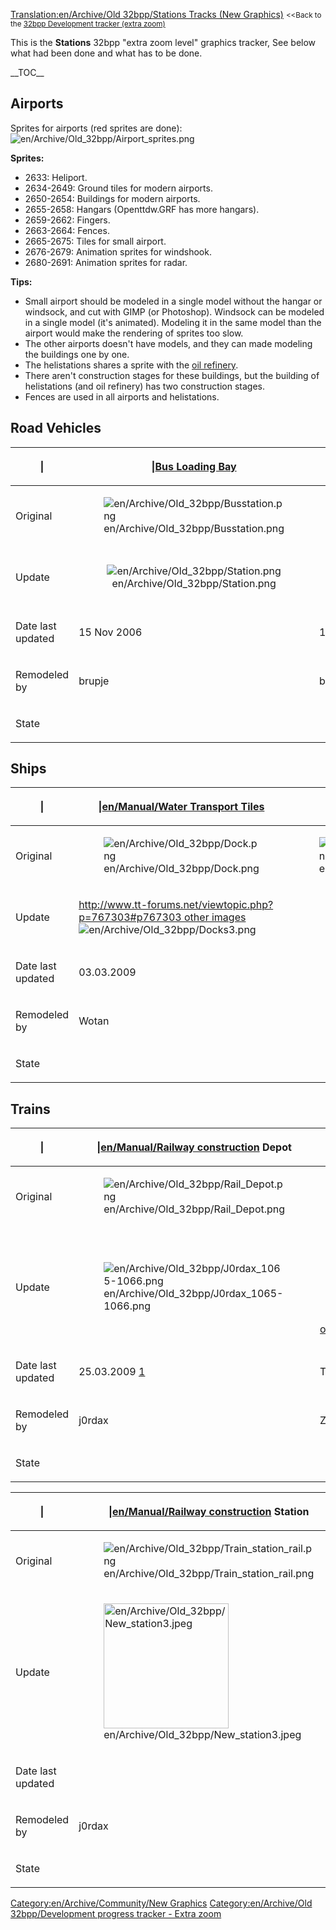 [[Translation:en/Archive/Old 32bpp/Stations Tracks (New Graphics)]]
<small><<Back to the [[en/Archive/Old 32bpp/32bpp graphics development tracker (extra zoom)|32bpp Development tracker (extra zoom)]]</small>


This is the '''Stations''' 32bpp "extra zoom level" graphics tracker, See below what had been done and what has to be done.<br> 


__TOC__

<onlyinclude>
==Airports==
Sprites for airports (red sprites are done):
[[File:en/Archive/Old 32bpp/Airport sprites.png]]

'''Sprites:'''
*2633: Heliport.
*2634-2649: Ground tiles for modern airports.
*2650-2654: Buildings for modern airports.
*2655-2658: Hangars (Openttdw.GRF has more hangars).
*2659-2662: Fingers.
*2663-2664: Fences.
*2665-2675: Tiles for small airport.
*2676-2679: Animation sprites for windshook.
*2680-2691: Animation sprites for radar.
'''Tips:'''
*Small airport should be modeled in a single model without the hangar or windsock, and cut with GIMP (or Photoshop). Windsock can be modeled in a single model (it's animated). Modeling it in the same model than the airport would make the rendering of sprites too slow.
*The other airports doesn't have models, and they can made modeling the buildings one by one.
*The helistations shares a sprite with the [[en/Archive/Old 32bpp/Industrial Buildings (New Graphics)#oil-refinery-copper|oil refinery]].
*There aren't construction stages for these buildings, but the building of helistations (and oil refinery) has two construction stages.
*Fences are used in all airports and helistations.

== Road Vehicles ==
{| border=1 style="background:#e7ebff;"
! | 
! |[[en/Manual/Loading Bays|Bus Loading Bay]]
! |[[en/Manual/Loading Bays|Lorry Loading Bay]]
! |[[en/Manual/Road vehicles]] [[en/Manual/Depots]]
|-
!Original
|[[File:en/Archive/Old 32bpp/Busstation.png]]
|[[File:en/Archive/Old 32bpp/Lorry.png]]
|[[File:en/Archive/Old 32bpp/Road Depot.png]]
|-
!Update
|<center>[[File:en/Archive/Old 32bpp/Station.png]]
|[[File:en/Archive/Old 32bpp/Truckstation sm.png]]
|[[File:en/Archive/Old 32bpp/Depot 711.png]]
|-
!Date last updated
|15 Nov 2006
|15 Nov 2006
|24 Nov 2006
|-
!Remodeled by
|brupje
|brupje
|brupje 
|-
!State
{{en/Archive/Old 32bpp/Done}}
{{en/Archive/Old 32bpp/Done}}
{{en/Archive/Old 32bpp/Done}}
|}

== Ships ==
{| border=1 style="background:#e7ebff;"
! | 
! |[[en/Manual/Water Transport Tiles]]
! |[[en/Manual/Ships|Ship]] Depot
|-
!Original
|[[File:en/Archive/Old 32bpp/Dock.png]]
|[[File:en/Archive/Old 32bpp/Ship yard.png]]
|-
!Update
|[[http://www.tt-forums.net/viewtopic.php?p=767303#p767303 other images]] [[File:en/Archive/Old 32bpp/Docks3.png]]
|
|-
!Date last updated
|03.03.2009
|
|-
!Remodeled by
|Wotan
| 
|-
!State
{{en/Archive/Old 32bpp/WIP}}
{{en/Archive/Old 32bpp/Unclaimed}}
|}

== Trains ==
{| border=1 style="background:#e7ebff;"
! | 
! |[[en/Manual/Railway construction]] Depot
! |[[en/Manual/Base Set/Monorail]] Depot
! |[[en/Manual/Base Set/MagLev]] Depot
|-
!Original
|[[File:en/Archive/Old 32bpp/Rail Depot.png]]
|[[File:en/Archive/Old 32bpp/Monorail Depot.png]]
|[[File:en/Archive/Old 32bpp/Maglev Depot.png]]
|-
!Update
|[[File:en/Archive/Old 32bpp/J0rdax 1065-1066.png]]
|[http://www.tt-forums.net/viewtopic.php?p=767343#p767343 other images][[File:en/Archive/Old 32bpp/Depot 7 (semi-colored) 4.png |center|150px]]
|[[File:en/Archive/Old 32bpp/Depot mag4 120.png|center|150px|]]
|-
!Date last updated
|25.03.2009 [http://www.tt-forums.net/viewtopic.php?p=775162#p775162]
|Tue Feb 24, 2009 7:21 pm
|10 May 2006
|-
!Remodeled by
|j0rdax
| ZxBiohazardZx
|ZxBiohazardZx
|-
!State
{{en/Archive/Old 32bpp/Done}}
{{en/Archive/Old 32bpp/Done}}
{{en/Archive/Old 32bpp/WIP}}
|}

{| border=1 style="background:#e7ebff;"
! | 
! |[[en/Manual/Railway construction]] Station
! |[[en/Manual/Base Set/Monorail]] Station
! |[[en/Manual/Base Set/MagLev]] Station
|-
!Original
|[[File:en/Archive/Old 32bpp/Train station rail.png]]
|[[File:en/Archive/Old 32bpp/Train station monorail.png]]
|[[File:en/Archive/Old 32bpp/Train station maglev.png]]
|-
!Update
|[[File:en/Archive/Old 32bpp/New station3.jpeg|200px]]<!--[[File:Train station rail new.png]]-->
|
|
|-
!Date last updated
|
|
|
|-
!Remodeled by
|j0rdax
|
|
|-
!State
{{en/Archive/Old 32bpp/Done-details}}
{{en/Archive/Old 32bpp/Unclaimed}}
{{en/Archive/Old 32bpp/Unclaimed}}
|}</onlyinclude>


{{en/Archive/Old 32bpp/Navbox Graphics Development}}

[[Category:en/Archive/Community/New Graphics]][[Category:en/Archive/Old 32bpp/Development progress tracker - Extra zoom]]
